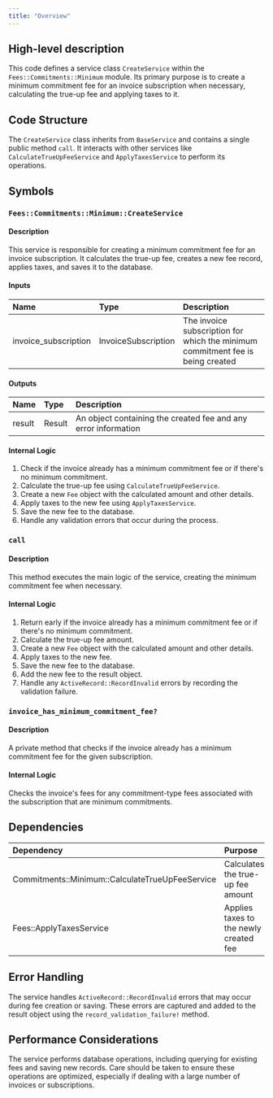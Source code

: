 ```yaml
---
title: "Overview"
---
```


## High-level description
This code defines a service class `CreateService` within the `Fees::Commitments::Minimum` module. Its primary purpose is to create a minimum commitment fee for an invoice subscription when necessary, calculating the true-up fee and applying taxes to it.

## Code Structure
The `CreateService` class inherits from `BaseService` and contains a single public method `call`. It interacts with other services like `CalculateTrueUpFeeService` and `ApplyTaxesService` to perform its operations.

## Symbols

### `Fees::Commitments::Minimum::CreateService`
#### Description
This service is responsible for creating a minimum commitment fee for an invoice subscription. It calculates the true-up fee, creates a new fee record, applies taxes, and saves it to the database.

#### Inputs
| Name | Type | Description |
|:-----|:-----|:------------|
| invoice_subscription | InvoiceSubscription | The invoice subscription for which the minimum commitment fee is being created |

#### Outputs
| Name | Type | Description |
|:-----|:-----|:------------|
| result | Result | An object containing the created fee and any error information |

#### Internal Logic
1. Check if the invoice already has a minimum commitment fee or if there's no minimum commitment.
2. Calculate the true-up fee using `CalculateTrueUpFeeService`.
3. Create a new `Fee` object with the calculated amount and other details.
4. Apply taxes to the new fee using `ApplyTaxesService`.
5. Save the new fee to the database.
6. Handle any validation errors that occur during the process.

### `call`
#### Description
This method executes the main logic of the service, creating the minimum commitment fee when necessary.

#### Internal Logic
1. Return early if the invoice already has a minimum commitment fee or if there's no minimum commitment.
2. Calculate the true-up fee amount.
3. Create a new `Fee` object with the calculated amount and other details.
4. Apply taxes to the new fee.
5. Save the new fee to the database.
6. Add the new fee to the result object.
7. Handle any `ActiveRecord::RecordInvalid` errors by recording the validation failure.

### `invoice_has_minimum_commitment_fee?`
#### Description
A private method that checks if the invoice already has a minimum commitment fee for the given subscription.

#### Internal Logic
Checks the invoice's fees for any commitment-type fees associated with the subscription that are minimum commitments.

## Dependencies
| Dependency | Purpose |
|:-----------|:--------|
| Commitments::Minimum::CalculateTrueUpFeeService | Calculates the true-up fee amount |
| Fees::ApplyTaxesService | Applies taxes to the newly created fee |

## Error Handling
The service handles `ActiveRecord::RecordInvalid` errors that may occur during fee creation or saving. These errors are captured and added to the result object using the `record_validation_failure!` method.

## Performance Considerations
The service performs database operations, including querying for existing fees and saving new records. Care should be taken to ensure these operations are optimized, especially if dealing with a large number of invoices or subscriptions.